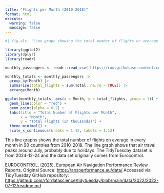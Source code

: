 ```yaml
---
title: "Flights per Month (2010-2018)"
format: html
execute:
  warning: false
  message: false
---
```


```r
#| fig-alt: "Line graph showing the total number of flights on average in every month from 2010-2018 in 90 countries. The number of flights peak in July, probably because of holidays."

library(ggplot2)
library(dplyr)
library(readr)

monthly_passengers <- readr::read_csv('https://raw.githubusercontent.com/rfordatascience/tidytuesday/main/data/2024/2024-12-24/monthly_passengers.csv')

monthly_totals <- monthly_passengers |>
  group_by(Month) |>
  summarise(total_flights = sum(Total, na.rm = TRUE)) |>
  arrange(Month)

ggplot(monthly_totals, aes(x = Month, y = total_flights, group = 1)) +
  geom_line(color = "red") + 
  geom_point(alpha = 0.2) +
  labs(title = "Total Number of Flights per Month",
       x = "Month",
       y = "Total Flights (in thousands)") +
  theme_minimal() +
  scale_x_continuous(breaks = 1:12, labels = 1:12)

```

This line graphs shows the total number of flights on average in every month in 90 countries from 2010-2018. The line graph shows that air travel peaks around July, probably due to holidays. The TidyTuesday dataset is from 2024-12-24 and the data set originally comes from Eurocontrol.

EUROCONTROL. (2025). European Air Navigation Performance Review Reports. Original Source: <https://ansperformance.eu/data/>
Accessed via TidyTuesday GitHub repository: <https://github.com/rfordatascience/tidytuesday/blob/main/data/2022/2022-07-12/readme.md>
